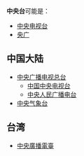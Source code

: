 '''中央台'''可能是：
*[[中央电视台|中央电视台]]
*[[央广|央广]]

==中国大陆==
*[[中央广播电视总台|中央广播电视总台]]
**[[中国中央电视台|中国中央电视台]]
**[[中央人民广播电台|中央人民广播电台]]
*[[中央气象台|中央气象台]]

==台湾==
*[[中央廣播電臺|中央廣播電臺]]

{{disambig|Cat=三字大中华地区相关消歧义|T}}